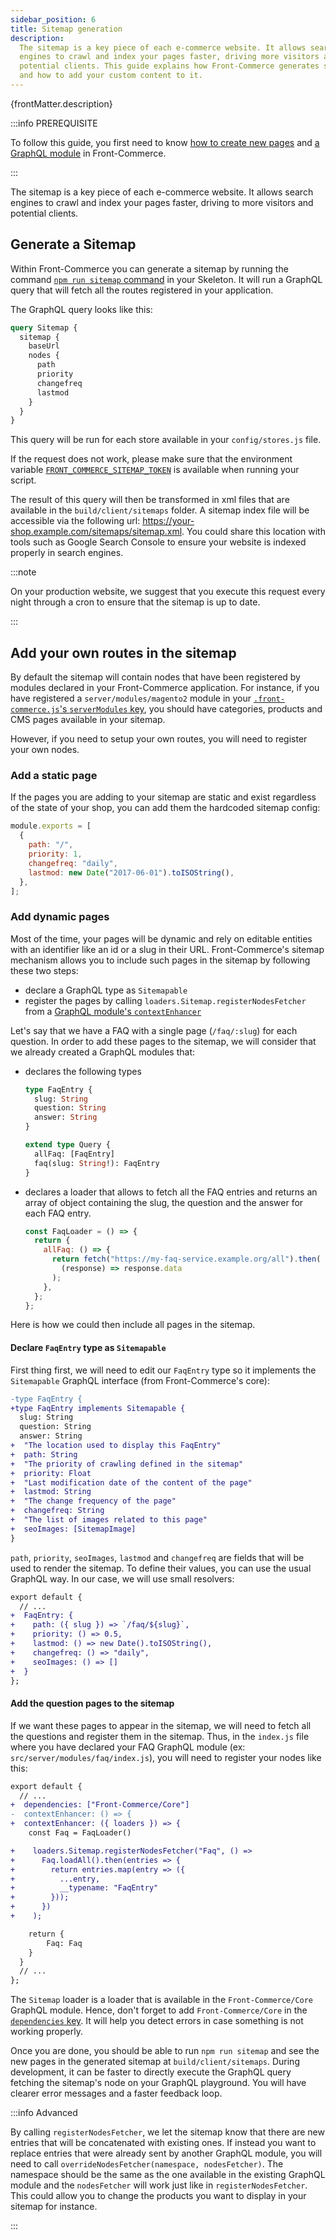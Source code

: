 ```yaml
---
sidebar_position: 6
title: Sitemap generation
description:
  The sitemap is a key piece of each e-commerce website. It allows search
  engines to crawl and index your pages faster, driving more visitors and
  potential clients. This guide explains how Front-Commerce generates sitemap
  and how to add your custom content to it.
---
```


<p>{frontMatter.description}</p>

:::info PREREQUISITE

To follow this guide, you first need to know
[how to create new pages](/docs/2.x/essentials/add-a-page-client-side) and
[a GraphQL module](/docs/2.x/essentials/extend-the-graphql-schema) in
Front-Commerce.

:::

The sitemap is a key piece of each e-commerce website. It allows search engines
to crawl and index your pages faster, driving to more visitors and potential
clients.

## Generate a Sitemap

Within Front-Commerce you can generate a sitemap by running the command
[`npm run sitemap` command](/docs/2.x/reference/scripts#sitemapjs) in your
Skeleton. It will run a GraphQL query that will fetch all the routes registered
in your application.

The GraphQL query looks like this:

```graphql
query Sitemap {
  sitemap {
    baseUrl
    nodes {
      path
      priority
      changefreq
      lastmod
    }
  }
}
```

This query will be run for each store available in your `config/stores.js` file.

If the request does not work, please make sure that the environment variable
[`FRONT_COMMERCE_SITEMAP_TOKEN`](/docs/2.x/reference/environment-variables#sitemap)
is available when running your script.

The result of this query will then be transformed in xml files that are
available in the `build/client/sitemaps` folder. A sitemap index file will be
accessible via the following url:
https://your-shop.example.com/sitemaps/sitemap.xml. You could share this
location with tools such as Google Search Console to ensure your website is
indexed properly in search engines.

:::note

On your production website, we suggest that you execute this request every night
through a cron to ensure that the sitemap is up to date.

:::

## Add your own routes in the sitemap

By default the sitemap will contain nodes that have been registered by modules
declared in your Front-Commerce application. For instance, if you have
registered a `server/modules/magento2` module in your
[`.front-commerce.js`'s `serverModules` key](/docs/2.x/reference/front-commerce-js#servermodules),
you should have categories, products and CMS pages available in your sitemap.

However, if you need to setup your own routes, you will need to register your
own nodes.

### Add a static page

If the pages you are adding to your sitemap are static and exist regardless of
the state of your shop, you can add them the hardcoded sitemap config:

```js title="my-module/config/hardcodedSitemap.js"
module.exports = [
  {
    path: "/",
    priority: 1,
    changefreq: "daily",
    lastmod: new Date("2017-06-01").toISOString(),
  },
];
```

### Add dynamic pages

Most of the time, your pages will be dynamic and rely on editable entities with
an identifier like an id or a slug in their URL. Front-Commerce's sitemap
mechanism allows you to include such pages in the sitemap by following these two
steps:

- declare a GraphQL type as `Sitemapable`
- register the pages by calling `loaders.Sitemap.registerNodesFetcher` from a
  [GraphQL module's `contextEnhancer`](/docs/2.x/reference/graphql-module-definition#contextenhancer-optional)

Let's say that we have a FAQ with a single page (`/faq/:slug`) for each
question. In order to add these pages to the sitemap, we will consider that we
already created a GraphQL modules that:

- declares the following types

  ```graphql title="src/server/modules/faq/schema.gql"
  type FaqEntry {
    slug: String
    question: String
    answer: String
  }

  extend type Query {
    allFaq: [FaqEntry]
    faq(slug: String!): FaqEntry
  }
  ```

- declares a loader that allows to fetch all the FAQ entries and returns an
  array of object containing the slug, the question and the answer for each FAQ
  entry.
  ```js title="src/server/modules/faq/loaders.js"
  const FaqLoader = () => {
    return {
      allFaq: () => {
        return fetch("https://my-faq-service.example.org/all").then(
          (response) => response.data
        );
      },
    };
  };
  ```

Here is how we could then include all pages in the sitemap.

#### Declare `FaqEntry` type as `Sitemapable`

First thing first, we will need to edit our `FaqEntry` type so it implements the
`Sitemapable` GraphQL interface (from Front-Commerce's core):

```diff title="src/server/modules/faq/schema.gql"
-type FaqEntry {
+type FaqEntry implements Sitemapable {
  slug: String
  question: String
  answer: String
+  "The location used to display this FaqEntry"
+  path: String
+  "The priority of crawling defined in the sitemap"
+  priority: Float
+  "Last modification date of the content of the page"
+  lastmod: String
+  "The change frequency of the page"
+  changefreq: String
+  "The list of images related to this page"
+  seoImages: [SitemapImage]
}
```

`path`, `priority`, `seoImages`, `lastmod` and `changefreq` are fields that will
be used to render the sitemap. To define their values, you can use the usual
GraphQL way. In our case, we will use small resolvers:

```diff title="src/server/modules/faq/resolvers.js"
export default {
  // ...
+  FaqEntry: {
+    path: ({ slug }) => `/faq/${slug}`,
+    priority: () => 0.5,
+    lastmod: () => new Date().toISOString(),
+    changefreq: () => "daily",
+    seoImages: () => []
+  }
};
```

#### Add the question pages to the sitemap

If we want these pages to appear in the sitemap, we will need to fetch all the
questions and register them in the sitemap. Thus, in the `index.js` file where
you have declared your FAQ GraphQL module (ex:
`src/server/modules/faq/index.js`), you will need to register your nodes like
this:

```diff title="src/server/modules/faq/index.js"
export default {
  // ...
+  dependencies: ["Front-Commerce/Core"]
-  contextEnhancer: () => {
+  contextEnhancer: ({ loaders }) => {
    const Faq = FaqLoader()

+    loaders.Sitemap.registerNodesFetcher("Faq", () =>
+      Faq.loadAll().then(entries => {
+        return entries.map(entry => ({
+          ...entry,
+          __typename: "FaqEntry"
+        }));
+      })
+    );

    return {
        Faq: Faq
    }
  }
  // ...
};
```

The `Sitemap` loader is a loader that is available in the `Front-Commerce/Core`
GraphQL module. Hence, don't forget to add `Front-Commerce/Core` in the
[`dependencies` key](/docs/2.x/reference/graphql-module-definition#dependencies-optional).
It will help you detect errors in case something is not working properly.

Once you are done, you should be able to run `npm run sitemap` and see the new
pages in the generated sitemap at `build/client/sitemaps`. During development,
it can be faster to directly execute the GraphQL query fetching the sitemap's
node on your GraphQL playground. You will have clearer error messages and a
faster feedback loop.

:::info Advanced

By calling `registerNodesFetcher`, we let the sitemap know that there are new
entries that will be concatenated with existing ones. If instead you want to
replace entries that were already sent by another GraphQL module, you will need
to call `overrideNodesFetcher(namespace, nodesFetcher)`. The namespace should be
the same as the one available in the existing GraphQL module and the
`nodesFetcher` will work just like in `registerNodesFetcher`. This could allow
you to change the products you want to display in your sitemap for instance.

:::
